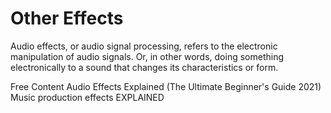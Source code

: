 # Other Effects

Audio effects, or audio signal processing, refers to the electronic manipulation of audio signals. Or, in other words, doing something electronically to a sound that changes its characteristics or form.

<ResourceGroupTitle>Free Content</ResourceGroupTitle>
<BadgeLink badgeText='Read' colorScheme="yellow" href='https://www.productionmusiclive.com/blogs/news/audio-effects-explained-2021'>Audio Effects Explained (The Ultimate Beginner's Guide 2021)</BadgeLink>
<BadgeLink badgeText='Watch' href='https://www.youtube.com/watch?v=TU4IRv7DhaI'>Music production effects EXPLAINED</BadgeLink>
